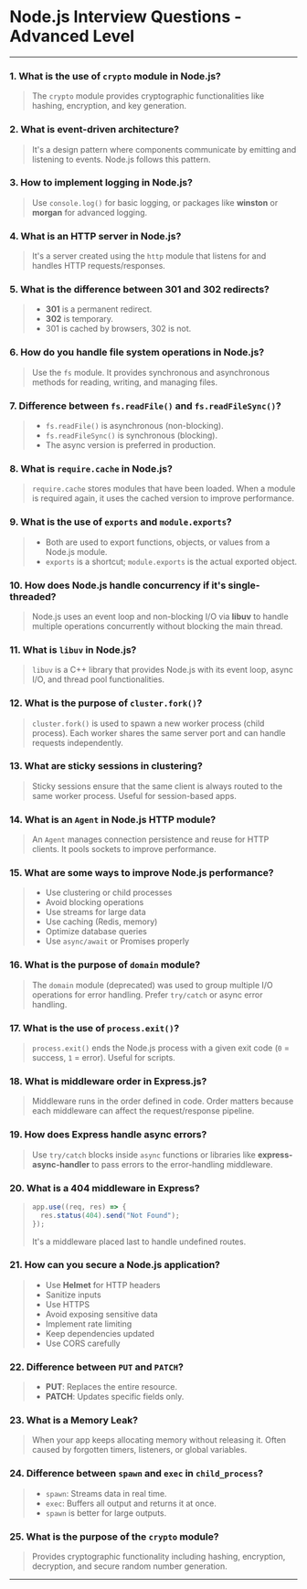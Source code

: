 # Node.js Interview Questions - Advanced Level

---

### 1. What is the use of `crypto` module in Node.js?

> The `crypto` module provides cryptographic functionalities like hashing, encryption, and key generation.

### 2. What is event-driven architecture?

> It's a design pattern where components communicate by emitting and listening to events. Node.js follows this pattern.

### 3. How to implement logging in Node.js?

> Use `console.log()` for basic logging, or packages like **winston** or **morgan** for advanced logging.

### 4. What is an HTTP server in Node.js?

> It's a server created using the `http` module that listens for and handles HTTP requests/responses.

### 5. What is the difference between 301 and 302 redirects?

> - **301** is a permanent redirect.
> - **302** is temporary.
> - 301 is cached by browsers, 302 is not.

### 6. How do you handle file system operations in Node.js?

> Use the `fs` module. It provides synchronous and asynchronous methods for reading, writing, and managing files.

### 7. Difference between `fs.readFile()` and `fs.readFileSync()`?

> - `fs.readFile()` is asynchronous (non-blocking).
> - `fs.readFileSync()` is synchronous (blocking).
> - The async version is preferred in production.

### 8. What is `require.cache` in Node.js?

> `require.cache` stores modules that have been loaded. When a module is required again, it uses the cached version to improve performance.

### 9. What is the use of `exports` and `module.exports`?

> - Both are used to export functions, objects, or values from a Node.js module.
> - `exports` is a shortcut; `module.exports` is the actual exported object.

### 10. How does Node.js handle concurrency if it's single-threaded?

> Node.js uses an event loop and non-blocking I/O via **libuv** to handle multiple operations concurrently without blocking the main thread.

### 11. What is `libuv` in Node.js?

> `libuv` is a C++ library that provides Node.js with its event loop, async I/O, and thread pool functionalities.

### 12. What is the purpose of `cluster.fork()`?

> `cluster.fork()` is used to spawn a new worker process (child process). Each worker shares the same server port and can handle requests independently.

### 13. What are sticky sessions in clustering?

> Sticky sessions ensure that the same client is always routed to the same worker process. Useful for session-based apps.

### 14. What is an `Agent` in Node.js HTTP module?

> An `Agent` manages connection persistence and reuse for HTTP clients. It pools sockets to improve performance.

### 15. What are some ways to improve Node.js performance?

> - Use clustering or child processes
> - Avoid blocking operations
> - Use streams for large data
> - Use caching (Redis, memory)
> - Optimize database queries
> - Use `async/await` or Promises properly

### 16. What is the purpose of `domain` module?

> The `domain` module (deprecated) was used to group multiple I/O operations for error handling. Prefer `try/catch` or async error handling.

### 17. What is the use of `process.exit()`?

> `process.exit()` ends the Node.js process with a given exit code (`0` = success, `1` = error). Useful for scripts.

### 18. What is middleware order in Express.js?

> Middleware runs in the order defined in code. Order matters because each middleware can affect the request/response pipeline.

### 19. How does Express handle async errors?

> Use `try/catch` blocks inside `async` functions or libraries like **express-async-handler** to pass errors to the error-handling middleware.

### 20. What is a 404 middleware in Express?

> ```js
> app.use((req, res) => {
>   res.status(404).send("Not Found");
> });
> ```
>
> It's a middleware placed last to handle undefined routes.

### 21. How can you secure a Node.js application?

> - Use **Helmet** for HTTP headers
> - Sanitize inputs
> - Use HTTPS
> - Avoid exposing sensitive data
> - Implement rate limiting
> - Keep dependencies updated
> - Use CORS carefully

### 22. Difference between `PUT` and `PATCH`?

> - **PUT**: Replaces the entire resource.
> - **PATCH**: Updates specific fields only.

### 23. What is a Memory Leak?

> When your app keeps allocating memory without releasing it. Often caused by forgotten timers, listeners, or global variables.

### 24. Difference between `spawn` and `exec` in `child_process`?

> - `spawn`: Streams data in real time.
> - `exec`: Buffers all output and returns it at once.
> - `spawn` is better for large outputs.

### 25. What is the purpose of the `crypto` module?

> Provides cryptographic functionality including hashing, encryption, decryption, and secure random number generation.

---
